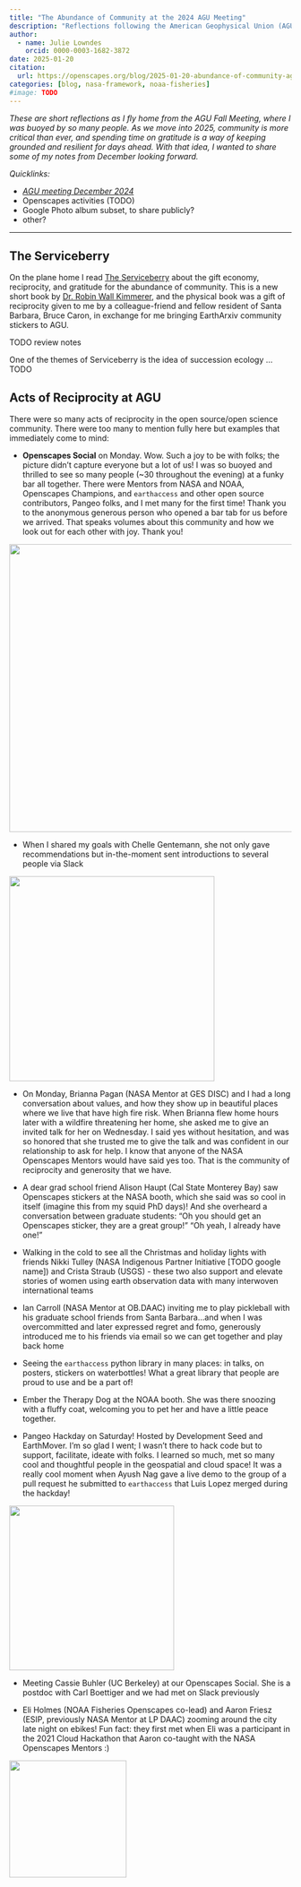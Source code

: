 ```yaml
---
title: "The Abundance of Community at the 2024 AGU Meeting"
description: "Reflections following the American Geophysical Union (AGU) Fall Meeting, December 2024."
author: 
  - name: Julie Lowndes
    orcid: 0000-0003-1682-3872
date: 2025-01-20
citation: 
  url: https://openscapes.org/blog/2025-01-20-abundance-of-community-agu
categories: [blog, nasa-framework, noaa-fisheries]
#image: TODO
---
```


*These are short reflections as I fly home from the AGU Fall Meeting, where I was buoyed by so many people. As we move into 2025, community is more critical than ever, and spending time on gratitude is a way of keeping grounded and resilient for days ahead. With that idea, I wanted to share some of my notes from December looking forward.*

*Quicklinks:*

-   [*AGU meeting December 2024*](https://www.agu.org/annual-meeting)
-   Openscapes activities (TODO)
-   Google Photo album subset, to share publicly?
-   other?

------------------------------------------------------------------------

## The Serviceberry

On the plane home I read [The Serviceberry](https://www.robinwallkimmerer.com/books) about the gift economy, reciprocity, and gratitude for the abundance of community. This is a new short book by [Dr. Robin Wall Kimmerer](https://www.robinwallkimmerer.com/), and the physical book was a gift of reciprocity given to me by a colleague-friend and fellow resident of Santa Barbara, Bruce Caron, in exchange for me bringing EarthArxiv community stickers to AGU.

TODO review notes

One of the themes of Serviceberry is the idea of succession ecology ...TODO

## Acts of Reciprocity at AGU

There were so many acts of reciprocity in the open source/open science community. There were too many to mention fully here but examples that immediately come to mind:

-   **Openscapes Social** on Monday. Wow. Such a joy to be with folks; the picture didn’t capture everyone but a lot of us! I was so buoyed and thrilled to see so many people (~30 throughout the evening) at a funky bar all together. There were Mentors from NASA and NOAA, Openscapes Champions, and `earthaccess` and other open source contributors, Pangeo folks, and I met many for the first time! Thank you to the anonymous generous person who opened a bar tab for us before we arrived. That speaks volumes about this community and how we look out for each other with joy. Thank you!

![](Openscapes-Social-AGU-2024.jpg){fig-align="center" width="514"}

-   When I shared my goals with Chelle Gentemann, she not only gave recommendations but in-the-moment sent introductions to several people via Slack

![](open-sci-heroines-agu2024.jpg){fig-align="center" width="366"}

-   On Monday, Brianna Pagan (NASA Mentor at GES DISC) and I had a long conversation about values, and how they show up in beautiful places where we live that have high fire risk. When Brianna flew home hours later with a wildfire threatening her home, she asked me to give an invited talk for her on Wednesday. I said yes without hesitation, and was so honored that she trusted me to give the talk and was confident in our relationship to ask for help. I know that anyone of the NASA Openscapes Mentors would have said yes too. That is the community of reciprocity and generosity that we have.

-   A dear grad school friend Alison Haupt (Cal State Monterey Bay) saw Openscapes stickers at the NASA booth, which she said was so cool in itself (imagine this from my squid PhD days)! And she overheard a conversation between graduate students: "Oh you should get an Openscapes sticker, they are a great group!" "Oh yeah, I already have one!"

-   Walking in the cold to see all the Christmas and holiday lights with friends Nikki Tulley (NASA Indigenous Partner Initiative \[TODO google name\]) and Crista Straub (USGS) - these two also support and elevate stories of women using earth observation data with many interwoven international teams

-   Ian Carroll (NASA Mentor at OB.DAAC) inviting me to play pickleball with his graduate school friends from Santa Barbara...and when I was overcommitted and later expressed regret and fomo, generously introduced me to his friends via email so we can get together and play back home

-   Seeing the `earthaccess` python library in many places: in talks, on posters, stickers on waterbottles! What a great library that people are proud to use and be a part of!

-   Ember the Therapy Dog at the NOAA booth. She was there snoozing with a fluffy coat, welcoming you to pet her and have a little peace together.

-   Pangeo Hackday on Saturday! Hosted by Development Seed and EarthMover. I'm so glad I went; I wasn't there to hack code but to support, facilitate, ideate with folks. I learned so much, met so many cool and thoughtful people in the geospatial and cloud space! It was a really cool moment when Ayush Nag gave a live demo to the group of a pull request he submitted to `earthaccess` that Luis Lopez merged during the hackday!

![](ayush-nag-luis-lopez-demo-earthaccess.jpg){fig-align="center" width="294"}

-   Meeting Cassie Buhler (UC Berkeley) at our Openscapes Social. She is a postdoc with Carl Boettiger and we had met on Slack previously

-   Eli Holmes (NOAA Fisheries Openscapes co-lead) and Aaron Friesz (ESIP, previously NASA Mentor at LP DAAC) zooming around the city late night on ebikes! Fun fact: they first met when Eli was a participant in the 2021 Cloud Hackathon that Aaron co-taught with the NASA Openscapes Mentors :)

![](eli-aaron-citibikes-agu2024.jpg){fig-align="center" width="209"}
